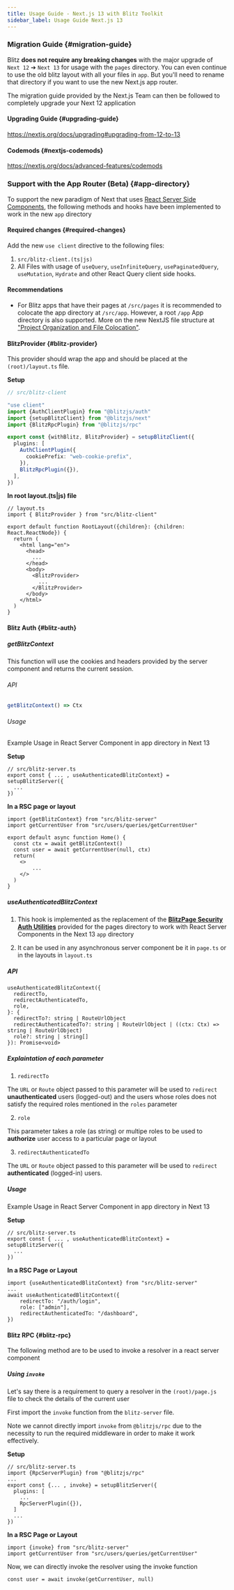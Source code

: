 ```yaml
---
title: Usage Guide - Next.js 13 with Blitz Toolkit
sidebar_label: Usage Guide Next.js 13
---
```


### Migration Guide {#migration-guide}

Blitz **does not require any breaking changes** with the major upgrade of `Next 12` ➔ `Next 13` for usage with the `pages` directory. You can even continue to use the old blitz layout with all your files in `app`. But you'll need to rename that directory if you want to use the new Next.js app router.

The migration guide provided by the Next.js Team can then be followed to completely upgrade your Next 12 application

#### Upgrading Guide {#upgrading-guide}

https://nextjs.org/docs/upgrading#upgrading-from-12-to-13

#### Codemods {#nextjs-codemods}

https://nextjs.org/docs/advanced-features/codemods

### Support with the App Router (Beta) {#app-directory}

To support the new paradigm of Next that uses [React Server Side Components](https://github.com/reactjs/rfcs/blob/main/text/0188-server-components.md), 
the following methods and hooks have been implemented to work in the new `app` directory

#### Required changes {#required-changes}

Add the new `use client` directive to the following files:

1. `src/blitz-client.(ts|js)`
2. All Files with usage of `useQuery`, `useInfiniteQuery`, `usePaginatedQuery`, `useMutation`, `Hydrate` and other React Query client side hooks.

#### Recommendations

- For Blitz apps that have their pages at `/src/pages` it is recommended to colocate the app directory at `/src/app`. However, a root `/app` App directory is also supported. More on the new NextJS file structure at ["Project Organization and File Colocation"](https://nextjs.org/docs/app/building-your-application/routing/colocation#src-directory).

#### BlitzProvider {#blitz-provider}

This provider should wrap the app and should be placed at the `(root)/layout.ts` file.

**Setup** 

```ts
// src/blitz-client

"use client"
import {AuthClientPlugin} from "@blitzjs/auth"
import {setupBlitzClient} from "@blitzjs/next"
import {BlitzRpcPlugin} from "@blitzjs/rpc"

export const {withBlitz, BlitzProvider} = setupBlitzClient({
  plugins: [
    AuthClientPlugin({
      cookiePrefix: "web-cookie-prefix",
    }),
    BlitzRpcPlugin({}),
  ],
})

```

**In root layout.(ts|js) file**

```tsx
// layout.ts
import { BlitzProvider } from "src/blitz-client"

export default function RootLayout({children}: {children: React.ReactNode}) {
  return (
    <html lang="en">
      <head>
        ...
      </head>
      <body>
        <BlitzProvider>
          ...
        </BlitzProvider>
      </body>
    </html>
  )
}
```

#### Blitz Auth {#blitz-auth}

##### getBlitzContext 

This function will use the cookies and headers provided by the server component and returns the current session.

###### API

```ts
getBlitzContext() => Ctx
```

###### Usage

Example Usage in React Server Component in app directory in Next 13

**Setup**

```tsx
// src/blitz-server.ts
export const { ... , useAuthenticatedBlitzContext} = setupBlitzServer({
  ...
})
```

**In a RSC page or layout**

```tsx
import {getBlitzContext} from "src/blitz-server"
import getCurrentUser from "src/users/queries/getCurrentUser"

export default async function Home() {
  const ctx = await getBlitzContext()
  const user = await getCurrentUser(null, ctx)
  return(
    <>
        ...
    </>
  )
}
```

##### useAuthenticatedBlitzContext

1. This hook is implemented as the replacement of the [**BlitzPage Security Auth Utilities**](https://blitzjs.com/docs/authorization#secure-your-pages) provided for the pages directory to work with React Server Components in the Next 13 `app` directory

2. It can be used in any asynchronous server component be it in `page.ts` or in the layouts in `layout.ts`

##### API

```tsx
useAuthenticatedBlitzContext({
  redirectTo,
  redirectAuthenticatedTo,
  role,
}: {
  redirectTo?: string | RouteUrlObject
  redirectAuthenticatedTo?: string | RouteUrlObject | ((ctx: Ctx) => string | RouteUrlObject)
  role?: string | string[]
}): Promise<void>
```

##### Explaintation of each parameter

1. `redirectTo`

The `URL` or `Route` object passed to this parameter will be used to `redirect` **unauthenticated** users (logged-out) and the users whose roles does not satisfy the required roles mentioned in the `roles` parameter

2. `role`

This parameter takes a role (as string) or multipe roles to be used to **authorize** user access to a particular page or layout

3. `redirectAuthenticatedTo`

The `URL` or `Route` object passed to this parameter will be used to `redirect` **authenticated** (logged-in) users.

##### Usage

Example Usage in React Server Component in app directory in Next 13

**Setup**

```tsx
// src/blitz-server.ts
export const { ... , useAuthenticatedBlitzContext} = setupBlitzServer({
  ...
})
```

**In a RSC Page or Layout**

```tsx
import {useAuthenticatedBlitzContext} from "src/blitz-server"
...
await useAuthenticatedBlitzContext({
    redirectTo: "/auth/login",
    role: ["admin"],
    redirectAuthenticatedTo: "/dashboard",
})
```

#### Blitz RPC {#blitz-rpc}

The following method are to be used to invoke a resolver in a react server component

##### Using `invoke`

Let's say there is a requirement to query a resolver in the `(root)/page.js` file to check the details of the current user

First import the `invoke` function from the `blitz-server` file.

Note we cannot directly import `invoke` from `@blitzjs/rpc` due to the necessity to run the required middleware in order to make it work effectively.

**Setup**

```tsx
// src/blitz-server.ts
import {RpcServerPlugin} from "@blitzjs/rpc"
...
export const {... , invoke} = setupBlitzServer({
  plugins: [
    ...
    RpcServerPlugin({}),
  ]
  ...
})
```

**In a RSC Page or Layout**

```tsx
import {invoke} from "src/blitz-server"
import getCurrentUser from "src/users/queries/getCurrentUser"
```

Now, we can directly invoke the resolver using the invoke function

```tsx
const user = await invoke(getCurrentUser, null)
```
